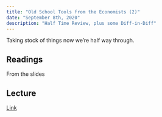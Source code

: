 ```yaml
---
title: "Old School Tools from the Economists (2)"
date: "September 8th, 2020"
description: "Half Time Review, plus some Diff-in-Diff"
---
```


Taking stock of things now we're half way through.

## Readings

From the slides

## Lecture


[Link](https://moodle.hertie-school.org/course/index.php?categoryid=266)
